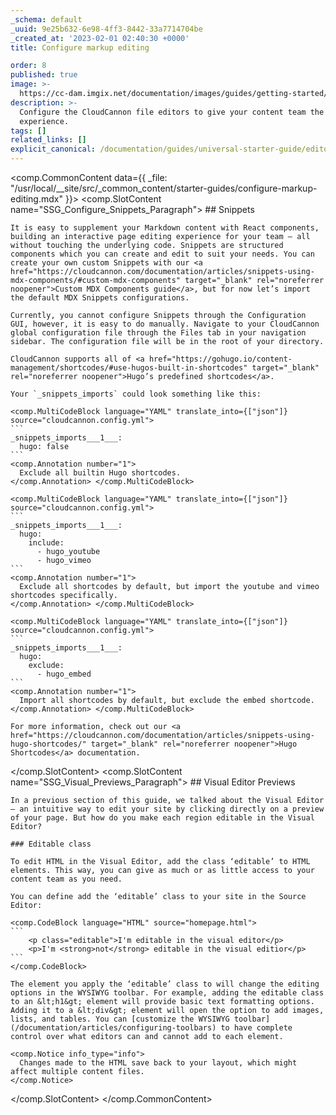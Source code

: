```yaml
---
_schema: default
_uuid: 9e25b632-6e98-4ff3-8442-33a7714704be
_created_at: '2023-02-01 02:40:30 +0000'
title: Configure markup editing

order: 8
published: true
image: >-
  https://cc-dam.imgix.net/documentation/images/guides/getting-started/guide-thumbnails/CloudCannon-Getting-Started-Thumbnail-Hugo.png
description: >-
  Configure the CloudCannon file editors to give your content team the best
  experience.
tags: []
related_links: []
explicit_canonical: /documentation/guides/universal-starter-guide/editor-configuration/
---
```

<comp.CommonContent data={{ _file: "/usr/local/__site/src/_common_content/starter-guides/configure-markup-editing.mdx" }}>
  <comp.SlotContent name="SSG_Configure_Snippets_Paragraph">
    ## Snippets

    It is easy to supplement your Markdown content with React components, building an interactive page editing experience for your team — all without touching the underlying code. Snippets are structured components which you can create and edit to suit your needs. You can create your own custom Snippets with our <a href="https://cloudcannon.com/documentation/articles/snippets-using-mdx-components/#custom-mdx-components" target="_blank" rel="noreferrer noopener">Custom MDX Components guide</a>, but for now let’s import the default MDX Snippets configurations.

    Currently, you cannot configure Snippets through the Configuration GUI, however, it is easy to do manually. Navigate to your CloudCannon global configuration file through the Files tab in your navigation sidebar. The configuration file will be in the root of your directory.

    CloudCannon supports all of <a href="https://gohugo.io/content-management/shortcodes/#use-hugos-built-in-shortcodes" target="_blank" rel="noreferrer noopener">Hugo’s predefined shortcodes</a>.

    Your `_snippets_imports` could look something like this:

    <comp.MultiCodeBlock language="YAML" translate_into={["json"]} source="cloudcannon.config.yml">
    ```
    _snippets_imports___1___:
      hugo: false
    ```
    <comp.Annotation number="1">
      Exclude all builtin Hugo shortcodes.
    </comp.Annotation> </comp.MultiCodeBlock>
    
    <comp.MultiCodeBlock language="YAML" translate_into={["json"]} source="cloudcannon.config.yml">
    ```
    _snippets_imports___1___:
      hugo:
        include:
          - hugo_youtube
          - hugo_vimeo
    ```
    <comp.Annotation number="1">
      Exclude all shortcodes by default, but import the youtube and vimeo shortcodes specifically.
    </comp.Annotation> </comp.MultiCodeBlock>
    
    <comp.MultiCodeBlock language="YAML" translate_into={["json"]} source="cloudcannon.config.yml">
    ```
    _snippets_imports___1___:
      hugo:
        exclude:
          - hugo_embed
    ```
    <comp.Annotation number="1">
      Import all shortcodes by default, but exclude the embed shortcode.
    </comp.Annotation> </comp.MultiCodeBlock>

    For more information, check out our <a href="https://cloudcannon.com/documentation/articles/snippets-using-hugo-shortcodes/" target="_blank" rel="noreferrer noopener">Hugo Shortcodes</a> documentation.
  </comp.SlotContent>
  <comp.SlotContent name="SSG_Visual_Previews_Paragraph">
    ## Visual Editor Previews

    In a previous section of this guide, we talked about the Visual Editor — an intuitive way to edit your site by clicking directly on a preview of your page. But how do you make each region editable in the Visual Editor?

    ### Editable class

    To edit HTML in the Visual Editor, add the class ‘editable’ to HTML elements. This way, you can give as much or as little access to your content team as you need.

    You can define add the ‘editable’ class to your site in the Source Editor:

    <comp.CodeBlock language="HTML" source="homepage.html">
    ```
        <p class="editable">I'm editable in the visual editor</p>
        <p>I'm <strong>not</strong> editable in the visual editior</p>
    ```
    </comp.CodeBlock>

    The element you apply the ‘editable’ class to will change the editing options in the WYSIWYG toolbar. For example, adding the editable class to an &lt;h1&gt; element will provide basic text formatting options. Adding it to a &lt;div&gt; element will open the option to add images, lists, and tables. You can [customize the WYSIWYG toolbar](/documentation/articles/configuring-toolbars) to have complete control over what editors can and cannot add to each element.

    <comp.Notice info_type="info">
      Changes made to the HTML save back to your layout, which might affect multiple content files.
    </comp.Notice>
  </comp.SlotContent>
</comp.CommonContent>